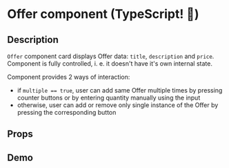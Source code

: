
<Meta of={OfferStories} />

# Offer component (TypeScript! 🎉)

## Description

`Offer` component card displays Offer data: `title`, `description` and `price`. Component is fully controlled, i. e. it doesn't have it's own internal state.

Component provides 2 ways of interaction:

- if `multiple == true`, user can add same Offer multiple times by pressing counter buttons or by entering quantity manually using the input
- otherwise, user can add or remove only single instance of the Offer by pressing the corresponding button

## Props

<ArgTypes of={OfferStories} />

## Demo

<Canvas of={OfferStories.Default} />
